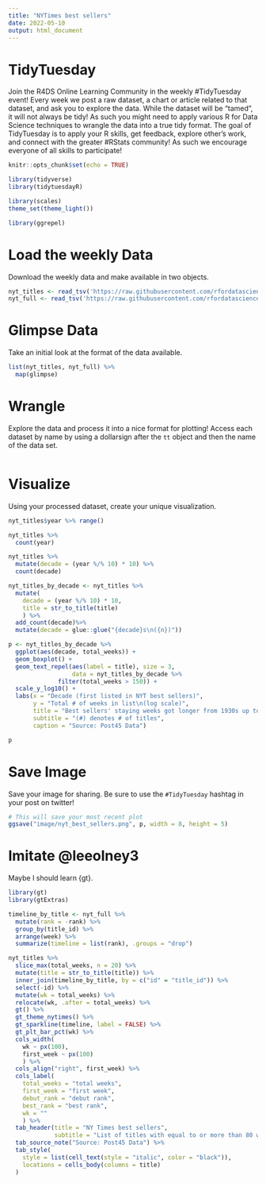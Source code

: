 ```yaml
---
title: "NYTimes best sellers"
date: 2022-05-10
output: html_document
---
```


# TidyTuesday

Join the R4DS Online Learning Community in the weekly #TidyTuesday event!
Every week we post a raw dataset, a chart or article related to that dataset, and ask you to explore the data.
While the dataset will be “tamed”, it will not always be tidy! As such you might need to apply various R for Data Science techniques to wrangle the data into a true tidy format.
The goal of TidyTuesday is to apply your R skills, get feedback, explore other’s work, and connect with the greater #RStats community!
As such we encourage everyone of all skills to participate!

```r

knitr::opts_chunk$set(echo = TRUE)

library(tidyverse)
library(tidytuesdayR)

library(scales)
theme_set(theme_light())

library(ggrepel)
```

# Load the weekly Data

Download the weekly data and make available in two objects.

```r

nyt_titles <- read_tsv('https://raw.githubusercontent.com/rfordatascience/tidytuesday/master/data/2022/2022-05-10/nyt_titles.tsv')
nyt_full <- read_tsv('https://raw.githubusercontent.com/rfordatascience/tidytuesday/master/data/2022/2022-05-10/nyt_full.tsv')

```


# Glimpse Data

Take an initial look at the format of the data available.

```r

list(nyt_titles, nyt_full) %>% 
  map(glimpse)

```

# Wrangle

Explore the data and process it into a nice format for plotting! Access each dataset by name by using a dollarsign after the `tt` object and then the name of the data set.

```r



```


# Visualize

Using your processed dataset, create your unique visualization.

```r

nyt_titles$year %>% range()

nyt_titles %>% 
  count(year)

nyt_titles %>% 
  mutate(decade = (year %/% 10) * 10) %>% 
  count(decade)

nyt_titles_by_decade <- nyt_titles %>% 
  mutate(
    decade = (year %/% 10) * 10,
    title = str_to_title(title)
    ) %>% 
  add_count(decade)%>% 
  mutate(decade = glue::glue("{decade}s\n({n})"))

p <- nyt_titles_by_decade %>% 
  ggplot(aes(decade, total_weeks)) +
  geom_boxplot() +
  geom_text_repel(aes(label = title), size = 3, 
                  data = nyt_titles_by_decade %>% 
              filter(total_weeks > 150)) +
  scale_y_log10() +
  labs(x = "Decade (first listed in NYT best sellers)",
       y = "Total # of weeks in list\n(log scale)",
       title = "Best sellers' staying weeks got longer from 1930s up to 1970s,\nand have got shorter since then, except some long-lived titles",
       subtitle = "(#) denotes # of titles",
       caption = "Source: Post45 Data")

p
```

# Save Image

Save your image for sharing. Be sure to use the `#TidyTuesday` hashtag in your post on twitter! 

```r

# This will save your most recent plot
ggsave("image/nyt_best_sellers.png", p, width = 8, height = 5)

```

# Imitate @leeolney3

Maybe I should learn {gt}.

```r
library(gt)
library(gtExtras)
```

```r

timeline_by_title <- nyt_full %>% 
  mutate(rank = -rank) %>% 
  group_by(title_id) %>% 
  arrange(week) %>% 
  summarize(timeline = list(rank), .groups = "drop")

nyt_titles %>% 
  slice_max(total_weeks, n = 20) %>% 
  mutate(title = str_to_title(title)) %>% 
  inner_join(timeline_by_title, by = c("id" = "title_id")) %>% 
  select(-id) %>% 
  mutate(wk = total_weeks) %>% 
  relocate(wk, .after = total_weeks) %>% 
  gt() %>% 
  gt_theme_nytimes() %>% 
  gt_sparkline(timeline, label = FALSE) %>% 
  gt_plt_bar_pct(wk) %>% 
  cols_width(
    wk ~ px(100),
    first_week ~ px(100)
    ) %>% 
  cols_align("right", first_week) %>% 
  cols_label(
    total_weeks = "total weeks",
    first_week = "first week",
    debut_rank = "debut rank",
    best_rank = "best rank",
    wk = ""
    ) %>% 
  tab_header(title = "NY Times best sellers",
             subtitle = "List of titles with equal to or more than 80 weeks") %>% 
  tab_source_note("Source: Post45 Data") %>% 
  tab_style(
    style = list(cell_text(style = "italic", color = "black")),
    locations = cells_body(columns = title)
  )

```

